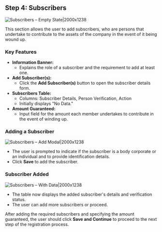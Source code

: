 ## Step 4: Subscribers

![Subscribers – Empty State|2000x1238](/guarantee27.png)

This section allows the user to add subscribers, who are persons that undertake to contribute to the assets of the company in the event of it being wound up.

### Key Features

- **Information Banner:**
  - Explains the role of a subscriber and the requirement to add at least one.
- **Add Subscriber(s):**
  - Click the **Add Subscriber(s)** button to open the subscriber details form.
- **Subscribers Table:**
  - Columns: Subscriber Details, Person Verification, Action
  - Initially displays "No Data."
- **Amount Guaranteed:**
  - Input field for the amount each member undertakes to contribute in the event of winding up.

### Adding a Subscriber

![Subscribers – Add Modal|2000x1238](/guarantee28.png)

- The user is prompted to indicate if the subscriber is a body corporate or an individual and to provide identification details.
- Click **Save** to add the subscriber.

### Subscriber Added

![Subscribers – With Data|2000x1238](/guarantee29.png)

- The table now displays the added subscriber's details and verification status.
- The user can add more subscribers or proceed.

After adding the required subscribers and specifying the amount guaranteed, the user should click **Save and Continue** to proceed to the next step of the registration process.
